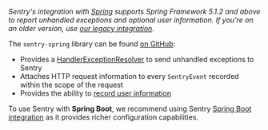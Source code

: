 <Note>

_Sentry's integration with [Spring](https://spring.io/projects/spring-framework) supports Spring Framework 5.1.2 and above to report unhandled exceptions and optional user information. If you're on an older version, use [our legacy integration](/platforms/java/legacy/spring/)._

The `sentry-spring` library can be found [on GitHub](https://github.com/getsentry/sentry-java/tree/master/sentry-spring):

- Provides a [HandlerExceptionResolver](https://docs.spring.io/spring/docs/4.3.9.RELEASE/javadoc-api/org/springframework/web/servlet/HandlerExceptionResolver.html) to send unhandled exceptions to Sentry
- Attaches HTTP request information to every `SentryEvent` recorded within the scope of the request
- Provides the ability to [record user information](/platforms/java/guides/spring/advanced-usage/)

To use Sentry with <strong>Spring Boot</strong>, we recommend using Sentry [Spring Boot integration](/platforms/java/guides/spring-boot) as it provides richer configuration capabilities.

</Note>
